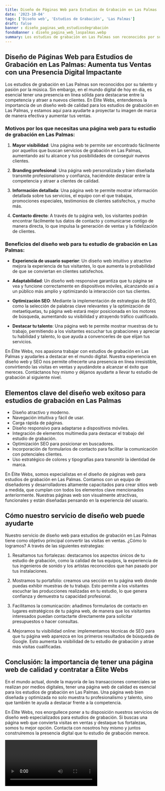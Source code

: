 ```yaml
---
title: Diseño de Páginas Web para Estudios de Grabación en Las Palmas
date: '2023-10-04'
tags: ['Diseño web', 'Estudios de Grabación', 'Las Palmas']
draft: false
banner : diseño_paginas_web_estudiosdegrabación
fondoBanner : diseño_pagina_web_laspalmas.webp
summary: Los estudios de grabación en Las Palmas son reconocidos por su talento y pasión por la música. Sin embargo, en el mundo digital de hoy en día, es esencial tener una presencia en línea sólida para destacarse entre la competencia y atraer a nuevos clientes. En Élite Webs, entendemos la importancia de un diseño web de calidad para los estudios de grabación en Las Palmas, y estamos aquí para ayudarte a proyectar tu imagen de marca de manera efectiva y aumentar tus ventas.
---
```


## Diseño de Páginas Web para Estudios de Grabación en Las Palmas: Aumenta tus Ventas con una Presencia Digital Impactante

Los estudios de grabación en Las Palmas son reconocidos por su talento y pasión por la música. Sin embargo, en el mundo digital de hoy en día, es esencial tener una presencia en línea sólida para destacarse entre la competencia y atraer a nuevos clientes. En Élite Webs, entendemos la importancia de un diseño web de calidad para los estudios de grabación en Las Palmas, y estamos aquí para ayudarte a proyectar tu imagen de marca de manera efectiva y aumentar tus ventas.

### Motivos por los que necesitas una página web para tu estudio de grabación en Las Palmas:

1. **Mayor visibilidad**: Una página web te permite ser encontrado fácilmente por aquellos que buscan servicios de grabación en Las Palmas, aumentando así tu alcance y tus posibilidades de conseguir nuevos clientes.

2. **Branding profesional**: Una página web personalizada y bien diseñada transmite profesionalismo y confianza, haciéndote destacar entre la competencia y atraer a clientes de calidad.

3. **Información detallada**: Una página web te permite mostrar información detallada sobre tus servicios, el equipo con el que trabajas, promociones especiales, testimonios de clientes satisfechos, y mucho más.

4. **Contacto directo**: A través de tu página web, los visitantes podrán encontrar fácilmente tus datos de contacto y comunicarse contigo de manera directa, lo que impulsa la generación de ventas y la fidelización de clientes.

### Beneficios del diseño web para tu estudio de grabación en Las Palmas:

- **Experiencia de usuario superior**: Un diseño web intuitivo y atractivo mejora la experiencia de tus visitantes, lo que aumenta la probabilidad de que se conviertan en clientes satisfechos.

- **Adaptabilidad**: Un diseño web responsive garantiza que tu página se vea y funcione correctamente en dispositivos móviles, alcanzando así a un público más amplio y optimizando la interacción con tus clientes.

- **Optimización SEO**: Mediante la implementación de estrategias de SEO, como la selección de palabras clave relevantes y la optimización de metaetiquetas, tu página web estará mejor posicionada en los motores de búsqueda, aumentando su visibilidad y atrayendo tráfico cualificado.

- **Destacar tu talento**: Una página web te permite mostrar muestras de tu trabajo, permitiendo a los visitantes escuchar tus grabaciones y apreciar tu habilidad y talento, lo que ayuda a convencerles de que elijan tus servicios.

En Élite Webs, nos apasiona trabajar con estudios de grabación en Las Palmas y ayudarles a destacar en el mundo digital. Nuestra experiencia en diseño web y SEO nos permite ofrecerte una presencia en línea irresistible, convirtiendo las visitas en ventas y ayudándote a alcanzar el éxito que mereces. Contáctanos hoy mismo y déjanos ayudarte a llevar tu estudio de grabación al siguiente nivel.

<GifSeo />

<Cta />

## Elementos clave del diseño web exitoso para estudios de grabación en Las Palmas

- Diseño atractivo y moderno.
- Navegación intuitiva y fácil de usar.
- Carga rápida de páginas.
- Diseño responsivo para adaptarse a dispositivos móviles.
- Integración de elementos multimedia para destacar el trabajo del estudio de grabación.
- Optimización SEO para posicionar en buscadores.
- Incorporación de formularios de contacto para facilitar la comunicación con potenciales clientes.
- Uso estratégico de colores y tipografías para transmitir la identidad de marca.

En Élite Webs, somos especialistas en el diseño de páginas web para estudios de grabación en Las Palmas. Contamos con un equipo de diseñadores y desarrolladores altamente capacitados para crear sitios web a medida, que cumplan con todos los elementos clave mencionados anteriormente. Nuestras páginas web son visualmente atractivas, funcionales y están diseñadas pensando en la experiencia del usuario.

## Cómo nuestro servicio de diseño web puede ayudarte

Nuestro servicio de diseño web para estudios de grabación en Las Palmas tiene como objetivo principal convertir las visitas en ventas. ¿Cómo lo logramos? A través de las siguientes estrategias:

1. Resaltamos tus fortalezas: destacamos los aspectos únicos de tu estudio de grabación, como la calidad de tus equipos, la experiencia de tus ingenieros de sonido y los artistas reconocidos que han pasado por tus instalaciones.

2. Mostramos tu portafolio: creamos una sección en tu página web donde puedas exhibir muestras de tu trabajo. Esto permite a los visitantes escuchar las producciones realizadas en tu estudio, lo que genera confianza y demuestra tu capacidad profesional.

3. Facilitamos la comunicación: añadimos formularios de contacto en lugares estratégicos de tu página web, de manera que los visitantes interesados puedan contactarte directamente para solicitar presupuestos o hacer consultas.

4. Mejoramos tu visibilidad online: implementamos técnicas de SEO para que tu página web aparezca en los primeros resultados de búsqueda de Google. Esto aumenta la visibilidad de tu estudio de grabación y atrae más visitas cualificadas.

## Conclusión: la importancia de tener una página web de calidad y contratar a Élite Webs

En el mundo actual, donde la mayoría de las transacciones comerciales se realizan por medios digitales, tener una página web de calidad es esencial para los estudios de grabación en Las Palmas. Una página web bien diseñada y optimizada no solo muestra tu profesionalismo y talento, sino que también te ayuda a destacar frente a la competencia.

En Élite Webs, nos enorgullece poner a tu disposición nuestros servicios de diseño web especializados para estudios de grabación. Si buscas una página web que convierta visitas en ventas y destaque tus fortalezas, somos tu mejor opción. Contacta con nosotros hoy mismo y juntos construiremos la presencia digital que tu estudio de grabación merece.

<Video />

<CtaBot job='Estudios de Grabación' city='Las Palmas'/>

<Gmaps query='Las Palmas+españa+maps' />